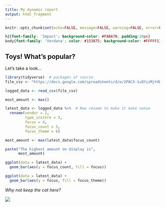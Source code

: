```yaml
---
title: My dynamic report
output: html_fragment
---
```


```r
knitr::opts_chunk$set(echo=FALSE, message=FALSE, warning=FALSE, error=FALSE)

```

```css
h2{font-family: 'Impact'; background-color: #FABA70; padding:20px}
body{font-family: 'Verdana'; color: #153875; background-color: #FFFFF1}
```

## Toys! What's popular?

Let's take a look...

```r
library(tidyverse)  # packages of course
file_csv <- "https://docs.google.com/spreadsheets/d/e/2PACX-1vQYizMjY4DhOb78l1OexUXT0p9qdea_HUliW-D57VDq7DjZt3Z4xT8F_NhaKD3p7908Cwbk-FDTLyxl/pub?output=csv"

logged_data <- read_csv(file_csv)

most_amount <- max()

latest_data <- logged_data %>%  # Now rename to make it make sense
  rename(vendor = 2,
         type_instore = 3,
         focus = 4,
         focus_count = 5,
         focus_theme = 6)

most_amount <- max(latest_data$focus_count) 

paste("The highest amount on display is",
      most_amount)

ggplot(data = latest_data) +
  geom_bar(aes(y = focus_count, fill = focus))

ggplot(data = latest_data) +
  geom_bar(aes(y = focus, fill = focus_theme))


```


*Why not keep the cat here?*

![](https://c.tenor.com/-qBsG1HwR4oAAAAC/tenor.gif)
